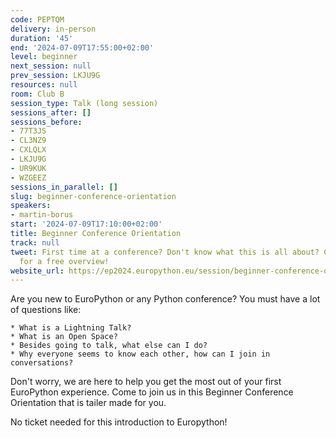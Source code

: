 ```yaml
---
code: PEPTQM
delivery: in-person
duration: '45'
end: '2024-07-09T17:55:00+02:00'
level: beginner
next_session: null
prev_session: LKJU9G
resources: null
room: Club B
session_type: Talk (long session)
sessions_after: []
sessions_before:
- 77T3JS
- CL3NZ9
- CXLQLX
- LKJU9G
- UR9KUK
- WZGEEZ
sessions_in_parallel: []
slug: beginner-conference-orientation
speakers:
- martin-borus
start: '2024-07-09T17:10:00+02:00'
title: Beginner Conference Orientation
track: null
tweet: First time at a conference? Don't know what this is all about? Come join us
  for a free overview!
website_url: https://ep2024.europython.eu/session/beginner-conference-orientation
---
```


Are you new to EuroPython or any Python conference? You must have a lot of questions like:

    * What is a Lightning Talk?
    * What is an Open Space?
    * Besides going to talk, what else can I do?
    * Why everyone seems to know each other, how can I join in conversations?

Don't worry, we are here to help you get the most out of your first EuroPython experience. Come to join us in this Beginner Conference Orientation that is tailer made for you.

No ticket needed for this introduction to Europython!

